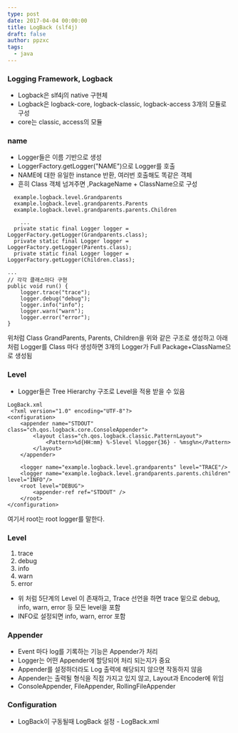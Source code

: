 ```yaml
---
type: post
date: 2017-04-04 00:00:00
title: LogBack (slf4j)
draft: false
author: ppzxc
tags:
  - java
---
```


### Logging Framework, Logback

- Logback은 slf4j의 native 구현체
- Logback은 logback-core, logback-classic, logback-access 3개의 모듈로 구성
- core는 classic, access의 모듈

### name

- Logger들은 이름 기반으로 생성
- LoggerFactory.getLogger("NAME")으로 Logger를 호출
- NAME에 대한 유일한 instance 반환, 여러번 호출해도 똑같은 객체
- 흔히 Class 객체 넘겨주면 ,PackageName + ClassName으로 구성

```
  example.logback.level.Grandparents
  example.logback.level.grandparents.Parents
  example.logback.level.grandparents.parents.Children

    ...
  private static final Logger logger = LoggerFactory.getLogger(Grandparents.class);
  private static final Logger logger = LoggerFactory.getLogger(Parents.class);
  private static final Logger logger = LoggerFactory.getLogger(Children.class);

...
// 각각 클래스마다 구현
public void run() {
    logger.trace("trace");
    logger.debug("debug");
    logger.info("info");
    logger.warn("warn");
    logger.error("error");
}

```

위처럼 Class GrandParents, Parents, Children을 위와 같은 구조로 생성하고 아래처럼 Logger를 Class 마다 생성하면 3개의 Logger가 Full Package+ClassName으로 생성됨

### Level

- Logger들은 Tree Hierarchy 구조로 Level을 적용 받을 수 있음

```
LogBack.xml
 <?xml version="1.0" encoding="UTF-8"?>
<configuration>
    <appender name="STDOUT" class="ch.qos.logback.core.ConsoleAppender">
        <layout class="ch.qos.logback.classic.PatternLayout">
            <Pattern>%d{HH:mm} %-5level %logger{36} - %msg%n</Pattern>
        </layout>
    </appender>

    <logger name="example.logback.level.grandparents" level="TRACE"/>
    <logger name="example.logback.level.grandparents.parents.children" level="INFO"/>
    <root level="DEBUG">
        <appender-ref ref="STDOUT" />
    </root>
</configuration>

```

여기서 root는 root logger를 말한다.

### Level

1. trace
2. debug
3. info
4. warn
5. error

- 위 처럼 5단계의 Level 이 존재하고, Trace 선언을 하면 trace 밑으로 debug, info, warn, error 등 모든 level을 포함
- INFO로 설정되면 info, warn, error 포함

### Appender

- Event 마다 log를 기록하는 기능은 Appender가 처리
- Logger는 어떤 Appender에 할당되어 처리 되는지가 중요
- Appender를 설정하더라도 Log 출력에 해당되지 않으면 작동하지 않음
- Appender는 출력될 형식을 직접 가지고 있지 않고, Layout과 Encoder에 위임
- ConsoleAppender, FileAppender, RollingFileAppender

### Configuration

- LogBack이 구동될때 LogBack 설정 - LogBack.xml
